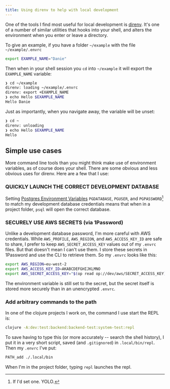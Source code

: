 ```yaml
---
title: Using direnv to help with local development
---
```

One of the tools I find most useful for local development is [direnv](https://direnv.net/). It's one of a number of similar utilities that hooks into your shell, and alters the environment when you enter or leave a directory.

To give an example, if you have a folder `~/example` with the file `~/example/.envrc`

```bash
export EXAMPLE_NAME="Danie"
```

Then when in your shell session you `cd` into `~/example` it will export the `EXAMPLE_NAME` variable:

```bash
❯ cd ~/example
direnv: loading ~/example/.envrc
direnv: export +EXAMPLE_NAME
❯ echo Hello $EXAMPLE_NAME
Hello Danie
```

Just as importantly, when you navigate away, the variable will be unset:

```bash
❯ cd ~
direnv: unloading
❯ echo Hello $EXAMPLE_NAME
Hello
```

## Simple use cases

More command line tools than you might think make use of environment variables, as of course does your shell. There are some obvious and less obvious uses for direnv. Here are a few that I use:

### QUICKLY LAUNCH THE CORRECT DEVELOPMENT DATABASE
Setting [Postgres Environment Variables](https://www.postgresql.org/docs/current/libpq-envars.html) `PGDATABASE`, `PGUSER`, and `PGPASSWORD`[^1] to match my development database credentials means that when in a project folder, `psql` will open the correct database.

### SECURELY USE AWS SECRETS (via 1Password)
Unlike a development database password, I'm more careful with AWS credentials. While `AWS_PROFILE`, `AWS_REGION`, and `AWS_ACCESS_KEY_ID` are safe to share, I prefer to keep `AWS_SECRET_ACCESS_KEY` values out of my `.envrc` files. But that doesn't mean I can't use them. I store these secrets in 1Password and use the CLI to retrieve them. So my `.envrc` looks like this:

```bash
export AWS_REGION=eu-west-2
export AWS_ACCESS_KEY_ID=AKABCDEFGHIJKLMNO
export AWS_SECRET_ACCESS_KEY="$(op read op://dev/aws/SECRET_ACCESS_KEY)"
```

The environment variable is still set to the secret, but the secret itself is stored more securely than in an unencrypted `.envrc`.

### Add arbitrary commands to the path
In one of the clojure projects I work on, the command I use start the REPL is:
```bash
clojure -A:dev:test:backend:backend-test:system-test:repl
```
To save having to type this (or more accurately -- search the shell history), I put it in a very short script, saved (and `.gitignored`) in `.local/bin/repl`. Then my `.envrc` I've put:

```bash
PATH_add ./.local/bin
```

When I'm in the project folder, typing `repl` launches the repl.

[^1]: If I'd set one. YOLO.
